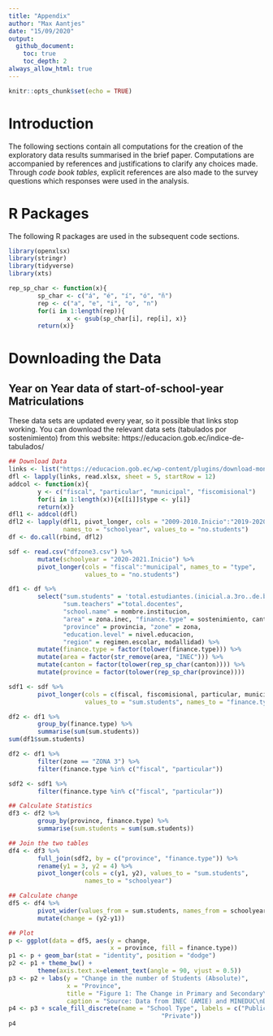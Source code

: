 ```yaml
---
title: "Appendix"
author: "Max Aantjes"
date: "15/09/2020"
output:
  github_document:
    toc: true
    toc_depth: 2
always_allow_html: true
---
```


```r
knitr::opts_chunk$set(echo = TRUE)
```

# Introduction
The following sections contain all computations for the creation of the exploratory data results summarised in the brief paper. Computations are accompanied by references and justifications to clarify any choices made. Through *code book tables*, explicit references are also made to the survey questions which responses were used in the analysis. 

# R Packages
The following R packages are used in the subsequent code sections. 
```r
library(openxlsx)
library(stringr)
library(tidyverse)
library(xts)
```
 
```r
rep_sp_char <- function(x){
        sp_char <- c("á", "é", "í", "ó", "ñ")
        rep <- c("a", "e", "i", "o", "n")
        for(i in 1:length(rep)){
                x <- gsub(sp_char[i], rep[i], x)}
        return(x)}
```

# Downloading the Data
## Year on Year data of start-of-school-year Matriculations 
These data sets are updated every year, so it possible that links stop working. You can download the relevant data sets (tabulados por sostenimiento) from this website: https://educacion.gob.ec/indice-de-tabulados/
```r
## Download Data
links <- list("https://educacion.gob.ec/wp-content/plugins/download-monitor/download.php?id=15555", "https://educacion.gob.ec/wp-content/plugins/download-monitor/download.php?id=15556", "https://educacion.gob.ec/wp-content/plugins/download-monitor/download.php?id=15557", "https://educacion.gob.ec/wp-content/plugins/download-monitor/download.php?id=15558")
dfl <- lapply(links, read.xlsx, sheet = 5, startRow = 12)
addcol <- function(x){
        y <- c("fiscal", "particular", "municipal", "fiscomisional")
        for(i in 1:length(x)){x[[i]]$type <- y[i]}
        return(x)}
dfl1 <- addcol(dfl)
dfl2 <- lapply(dfl1, pivot_longer, cols = "2009-2010.Inicio":"2019-2020.Inicio",
               names_to = "schoolyear", values_to = "no.students")
df <- do.call(rbind, dfl2)
```

```r
sdf <- read.csv("dfzone3.csv") %>%
        mutate(schoolyear = "2020-2021.Inicio") %>%
        pivot_longer(cols = "fiscal":"municipal", names_to = "type",
                     values_to = "no.students")
```


```r
df1 <- df %>%
        select("sum.students" = 'total.estudiantes.(inicial.a.3ro..de.bachillerato)', 
               "sum.teachers" ="total.docentes", 
               "school.name" = nombre.institucion, 
               "area" = zona.inec, "finance.type" = sostenimiento, canton, 
               "province" = provincia, "zone" = zona, 
               "education.level" = nivel.educacion,
               "region" = regimen.escolar, modallidad) %>%
        mutate(finance.type = factor(tolower(finance.type))) %>%
        mutate(area = factor(str_remove(area, "INEC"))) %>%
        mutate(canton = factor(tolower(rep_sp_char(canton)))) %>%
        mutate(province = factor(tolower(rep_sp_char(province))))

sdf1 <- sdf %>%
        pivot_longer(cols = c(fiscal, fiscomisional, particular, municipal),
                     values_to = "sum.students", names_to = "finance.type") 
```

```r
df2 <- df1 %>%
        group_by(finance.type) %>%
        summarise(sum(sum.students))
sum(df1$sum.students)
```


```r
df2 <- df1 %>%
        filter(zone == "ZONA 3") %>%
        filter(finance.type %in% c("fiscal", "particular"))

sdf2 <- sdf1 %>%
        filter(finance.type %in% c("fiscal", "particular"))

## Calculate Statistics
df3 <- df2 %>%
        group_by(province, finance.type) %>%
        summarise(sum.students = sum(sum.students))

## Join the two tables
df4 <- df3 %>%
        full_join(sdf2, by = c("province", "finance.type")) %>%
        rename(y1 = 3, y2 = 4) %>%
        pivot_longer(cols = c(y1, y2), values_to = "sum.students",
                     names_to = "schoolyear")

## Calculate change
df5 <- df4 %>%
        pivot_wider(values_from = sum.students, names_from = schoolyear) %>%
        mutate(change = (y2-y1))

## Plot
p <- ggplot(data = df5, aes(y = change, 
                            x = province, fill = finance.type))
p1 <- p + geom_bar(stat = "identity", position = "dodge")
p2 <- p1 + theme_bw() +
        theme(axis.text.x=element_text(angle = 90, vjust = 0.5))
p3 <- p2 + labs(y = "Change in the number of Students (Absolute)",
                x = "Province",
                title = "Figure 1: The Change in Primary and Secondary\nEducation Enrolment between 2019 and 2020 in Zone 3",
                caption = "Source: Data from INEC (AMIE) and MINEDUC\nData Summary by author (Max Aantjes)")
p4 <- p3 + scale_fill_discrete(name = "School Type", labels = c("Public",
                                          "Private"))
p4


```

